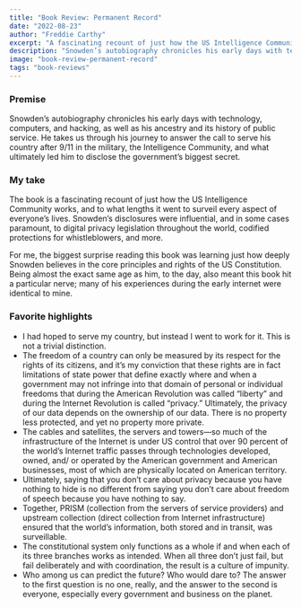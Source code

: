 ```yaml
---
title: "Book Review: Permanent Record"
date: "2022-08-23"
author: "Freddie Carthy"
excerpt: "A fascinating recount of just how the US Intelligence Community works, and to what lengths it went to surveil every aspect of everyone’s lives."
description: "Snowden’s autobiography chronicles his early days with technology, computers, and hacking, as well as his ancestry and its history of public service. He takes us through his journey to answer the call to serve his country after 9/11 in the military, the Intelligence Community, and what ultimately led him to disclose the government’s biggest secret."
image: "book-review-permanent-record"
tags: "book-reviews"
---
```


### Premise
Snowden’s autobiography chronicles his early days with technology, computers, and hacking, as well as his ancestry and its history of public service. He takes us through his journey to answer the call to serve his country after 9/11 in the military, the Intelligence Community, and what ultimately led him to disclose the government’s biggest secret.

### My take
The book is a fascinating recount of just how the US Intelligence Community works, and to what lengths it went to surveil every aspect of everyone’s lives. Snowden’s disclosures were influential, and in some cases paramount, to digital privacy legislation throughout the world, codified protections for whistleblowers, and more.

For me, the biggest surprise reading this book was learning just how deeply Snowden believes in the core principles and rights of the US Constitution. Being almost the exact same age as him, to the day, also meant this book hit a particular nerve; many of his experiences during the early internet were identical to mine.

### Favorite highlights
* I had hoped to serve my country, but instead I went to work for it. This is not a trivial distinction.
* The freedom of a country can only be measured by its respect for the rights of its citizens, and it’s my conviction that these rights are in fact limitations of state power that define exactly where and when a government may not infringe into that domain of personal or individual freedoms that during the American Revolution was called “liberty” and during the Internet Revolution is called “privacy.”
Ultimately, the privacy of our data depends on the ownership of our data. There is no property less protected, and yet no property more private.
* The cables and satellites, the servers and towers—so much of the infrastructure of the Internet is under US control that over 90 percent of the world’s Internet traffic passes through technologies developed, owned, and/ or operated by the American government and American businesses, most of which are physically located on American territory.
* Ultimately, saying that you don’t care about privacy because you have nothing to hide is no different from saying you don’t care about freedom of speech because you have nothing to say.
* Together, PRISM (collection from the servers of service providers) and upstream collection (direct collection from Internet infrastructure) ensured that the world’s information, both stored and in transit, was surveillable.
* The constitutional system only functions as a whole if and when each of its three branches works as intended. When all three don’t just fail, but fail deliberately and with coordination, the result is a culture of impunity.
* Who among us can predict the future? Who would dare to? The answer to the first question is no one, really, and the answer to the second is everyone, especially every government and business on the planet.
